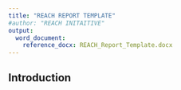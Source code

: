 ```yaml
---
title: "REACH REPORT TEMPLATE"
#author: "REACH INITAITIVE"
output: 
  word_document:
    reference_docx: REACH_Report_Template.docx
---
```


[](cover_image.png)

\newpage 

## Introduction










